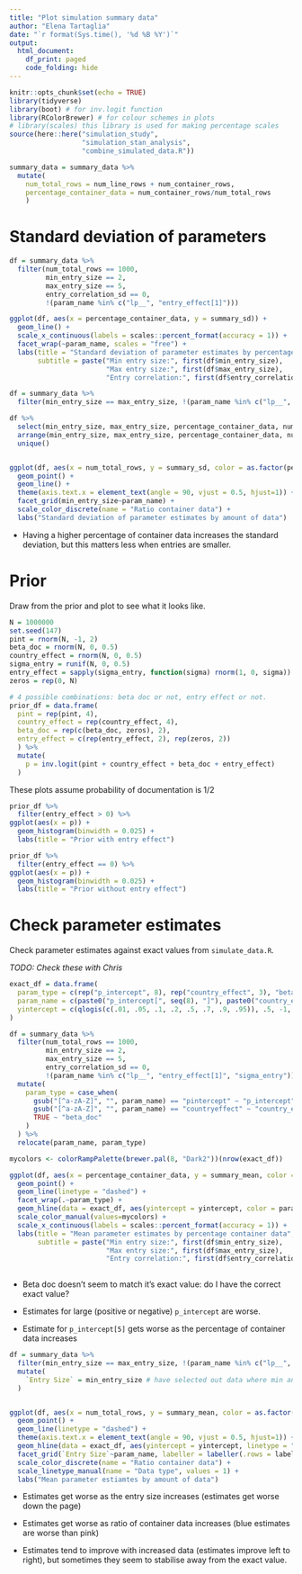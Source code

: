 ```yaml
---
title: "Plot simulation summary data"
author: "Elena Tartaglia"
date: "`r format(Sys.time(), '%d %B %Y')`"
output: 
  html_document:
    df_print: paged
    code_folding: hide
---
```


```r
knitr::opts_chunk$set(echo = TRUE)
library(tidyverse)
library(boot) # for inv.logit function
library(RColorBrewer) # for colour schemes in plots
# library(scales) this library is used for making percentage scales
source(here::here("simulation_study",
                  "simulation_stan_analysis",
                  "combine_simulated_data.R"))
```


```r
summary_data = summary_data %>%
  mutate(
    num_total_rows = num_line_rows + num_container_rows,
    percentage_container_data = num_container_rows/num_total_rows
    )
```



# Standard deviation of parameters



```r
df = summary_data %>%
  filter(num_total_rows == 1000,
         min_entry_size == 2,
         max_entry_size == 5,
         entry_correlation_sd == 0,
         !(param_name %in% c("lp__", "entry_effect[1]"))) 

ggplot(df, aes(x = percentage_container_data, y = summary_sd)) +
  geom_line() +
  scale_x_continuous(labels = scales::percent_format(accuracy = 1)) +
  facet_wrap(~param_name, scales = "free") +
  labs(title = "Standard deviation of parameter estimates by percentage container data",
       subtitle = paste("Min entry size:", first(df$min_entry_size),
                        "Max entry size:", first(df$max_entry_size),
                        "Entry correlation:", first(df$entry_correlation_sd)))
```



```r
df = summary_data %>%
  filter(min_entry_size == max_entry_size, !(param_name %in% c("lp__", "entry_effect[1]", "sigma_entry")), num_total_rows >= 1000)

df %>%
  select(min_entry_size, max_entry_size, percentage_container_data, num_total_rows) %>% 
  arrange(min_entry_size, max_entry_size, percentage_container_data, num_total_rows) %>%
  unique()


ggplot(df, aes(x = num_total_rows, y = summary_sd, color = as.factor(percentage_container_data))) +
  geom_point() +
  geom_line() +
  theme(axis.text.x = element_text(angle = 90, vjust = 0.5, hjust=1)) +
  facet_grid(min_entry_size~param_name) + 
  scale_color_discrete(name = "Ratio container data") +
  labs("Standard deviation of parameter estimates by amount of data")
```



- Having a higher percentage of container data increases the standard deviation, but this matters less when entries are smaller.




# Prior

Draw from the prior and plot to see what it looks like.


```r
N = 1000000
set.seed(147)
pint = rnorm(N, -1, 2)
beta_doc = rnorm(N, 0, 0.5)
country_effect = rnorm(N, 0, 0.5)
sigma_entry = runif(N, 0, 0.5)
entry_effect = sapply(sigma_entry, function(sigma) rnorm(1, 0, sigma))
zeros = rep(0, N)

# 4 possible combinations: beta doc or not, entry effect or not.
prior_df = data.frame(
  pint = rep(pint, 4),
  country_effect = rep(country_effect, 4),
  beta_doc = rep(c(beta_doc, zeros), 2),
  entry_effect = c(rep(entry_effect, 2), rep(zeros, 2))
  ) %>%
  mutate(
    p = inv.logit(pint + country_effect + beta_doc + entry_effect)
  )
```


These plots assume probability of documentation is 1/2



```r
prior_df %>%
  filter(entry_effect > 0) %>%
ggplot(aes(x = p)) +
  geom_histogram(binwidth = 0.025) +
  labs(title = "Prior with entry effect")
```


```r
prior_df %>%
  filter(entry_effect == 0) %>%
ggplot(aes(x = p)) +
  geom_histogram(binwidth = 0.025) +
  labs(title = "Prior without entry effect")
```


# Check parameter estimates

Check parameter estimates against exact values from `simulate_data.R`.

*TODO: Check these with Chris*

```r
exact_df = data.frame(
  param_type = c(rep("p_intercept", 8), rep("country_effect", 3), "beta_doc"),
  param_name = c(paste0("p_intercept[", seq(8), "]"), paste0("country_effect[", seq(3), "]"), "beta_doc"),
  yintercept = c(qlogis(c(.01, .05, .1, .2, .5, .7, .9, .95)), .5, -1, .25, 0.2)
)
```




```r
df = summary_data %>%
  filter(num_total_rows == 1000,
         min_entry_size == 2,
         max_entry_size == 5,
         entry_correlation_sd == 0,
         !(param_name %in% c("lp__", "entry_effect[1]", "sigma_entry"))) %>%
  mutate(
    param_type = case_when(
      gsub("[^a-zA-Z]", "", param_name) == "pintercept" ~ "p_intercept",
      gsub("[^a-zA-Z]", "", param_name) == "countryeffect" ~ "country_effect",
      TRUE ~ "beta_doc"
    )
  ) %>%
  relocate(param_name, param_type)

mycolors <- colorRampPalette(brewer.pal(8, "Dark2"))(nrow(exact_df))

ggplot(df, aes(x = percentage_container_data, y = summary_mean, color = param_name)) +
  geom_point() +
  geom_line(linetype = "dashed") +
  facet_wrap(.~param_type) +
  geom_hline(data = exact_df, aes(yintercept = yintercept, color = param_name)) + 
  scale_color_manual(values=mycolors) +
  scale_x_continuous(labels = scales::percent_format(accuracy = 1)) +
  labs(title = "Mean parameter estimates by percentage container data",
       subtitle = paste("Min entry size:", first(df$min_entry_size),
                        "Max entry size:", first(df$max_entry_size),
                        "Entry correlation:", first(df$entry_correlation_sd)))
  
```


- Beta doc doesn't seem to match it's exact value: do I have the correct exact value?

- Estimates for large (positive or negative) `p_intercept` are worse.

- Estimate for `p_intercept[5]` gets worse as the percentage of container data increases



```r
df = summary_data %>%
  filter(min_entry_size == max_entry_size, !(param_name %in% c("lp__", "entry_effect[1]", "sigma_entry")), num_total_rows >= 1000) %>%
  mutate(
    `Entry Size` = min_entry_size # have selected out data where min and max entry size are equal
  )


ggplot(df, aes(x = num_total_rows, y = summary_mean, color = as.factor(percentage_container_data))) +
  geom_point() +
  geom_line(linetype = "dashed") +
  theme(axis.text.x = element_text(angle = 90, vjust = 0.5, hjust=1)) +
  geom_hline(data = exact_df, aes(yintercept = yintercept, linetype = "Exact")) + 
  facet_grid(`Entry Size`~param_name, labeller = labeller(.rows = label_both, .cols = label_value)) + 
  scale_color_discrete(name = "Ratio container data") +
  scale_linetype_manual(name = "Data type", values = 1) +
  labs("Mean parameter estiamtes by amount of data")

```


- Estimates get worse as the entry size increases (estimates get worse down the page)

- Estimates get worse as ratio of container data increases (blue estimates are worse than pink)

- Estimates tend to improve with increased data (estimates improve left to right), but sometimes they seem to stabilise away from the exact value.










